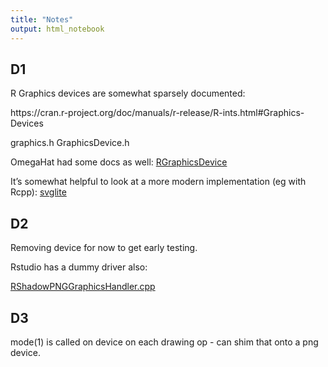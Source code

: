 ```yaml
---
title: "Notes"
output: html_notebook
---
```


## D1

R Graphics devices are somewhat sparsely documented:

https://cran.r-project.org/doc/manuals/r-release/R-ints.html#Graphics-Devices

graphics.h
GraphicsDevice.h


OmegaHat had some docs as well:
[RGraphicsDevice](http://www.omegahat.net/RGraphicsDevice/overview.html)


It's somewhat helpful to look at a more modern implementation (eg with Rcpp):
[svglite](https://github.com/r-lib/svglite/blob/master/src/devSVG.cpp)

## D2

Removing device for now to get early testing.

Rstudio has a dummy driver also:

[RShadowPNGGraphicsHandler.cpp](https://github.com/rstudio/rstudio/blob/master/src/cpp/r/session/graphics/RShadowPngGraphicsHandler.cpp)

## D3

mode(1) is called on device on each drawing op - can shim that onto a png device.